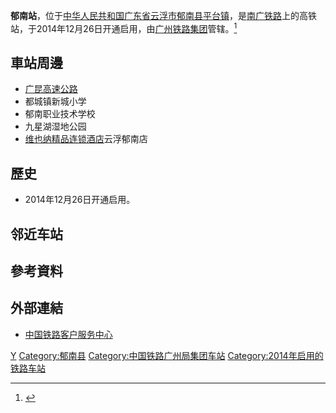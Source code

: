 {{Infobox China railway station
|车站名称 = 郁南站
|图片 = Platform 1 of Yunan Railway Station (20190421153325).jpg
|图片介绍 = 
|其他名称 = 
|车站名称拼音 = Yunan
|英文名称 = Yunan Railway Station
|车站代码 = 23901<ref>{{cite web|url=http://hyfw.12306.cn/hyinfo/action/FwcszsAction_index?type=1|title=营业站服务信息查询|publisher=[[中国铁路客户服务中心|中国铁路客户服务中心]]|accessdate=2018-07-04|archive-date=2016-11-06|archive-url=https://web.archive.org/web/20161106075157/http://hyfw.12306.cn/hyinfo/action/FwcszsAction_index?type=1|dead-url=no}}</ref>
|电报码 = YKQ
|拼音码 = YNA
|车站位置 = [[广东省|广东省]][[云浮市|云浮市]][[郁南县|郁南县]][[平台镇_(郁南县)|平台镇]]
|坐标 = {{coord|23|14|52.40|N|111|27|50.86|E|display=inline,title}}
|归属 = [[广州铁路集团|广州铁路集团]]
|线路 = [[南广铁路|南广铁路]] 
|车站等级 = [[二等站_(中铁)|二等站]]
|月台数目 = 
|站台面 =  2
|股道数目 = 5 
}}
'''郁南站'''，位于[[中华人民共和国|中华人民共和国]][[广东省|广东省]][[云浮市|云浮市]][[郁南县|郁南县]][[平台镇_(郁南县)|平台镇]]，是[[南广铁路|南广铁路]]上的高铁站，于2014年12月26日开通启用，由[[广州铁路集团|广州铁路集团]]管辖。<ref>{{Cite web |url=http://search.huochepiao.com/huochezhan/jieshao/4031.htm |title=郁南火车站介绍 |accessdate=2018-02-05 |archive-date=2018-02-06 |archive-url=https://web.archive.org/web/20180206002503/http://search.huochepiao.com/huochezhan/jieshao/4031.htm |dead-url=no }}</ref>
==車站周邊==
* [[广昆高速公路|广昆高速公路]]
* 都城镇新城小学
* 郁南职业技术学校
* 九星湖湿地公园
* [[维也纳精品连锁酒店|维也纳精品连锁酒店]]云浮郁南店

==歷史==
* 2014年12月26日开通启用。

==邻近车站==
{{start rail box|[[中国高速铁路|中国高速铁路]]}}
{{s-inop|[[梧州南站|梧州南站]]}}
{{s-line|[[南广高铁|南广高铁]]}}
{{s-inop|[[南江口站|南江口站]]}}
{{s-end}}
==參考資料==
{{reflist}}
==外部連結==
* [http://www.12306.cn/mormhweb/ 中国铁路客户服务中心] {{Wayback|url=http://www.12306.cn/mormhweb/ |date=20180205163941 }}
{{China-rail-stub}}
{{南广铁路}}
[[Category:云浮市铁路车站|Y]]
[[Category:郁南县|Category:郁南县]]
[[Category:中国铁路广州局集团车站|Category:中国铁路广州局集团车站]]
[[Category:2014年启用的铁路车站|Category:2014年启用的铁路车站]]